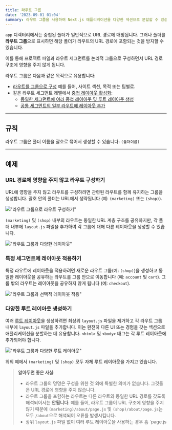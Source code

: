 ```yaml
---
title: 라우트 그룹
date: '2023-09-01 01:04'
summary: 라우트 그룹을 사용하여 Next.js 애플리케이션을 다양한 섹션으로 분할할 수 있습니다.
---
```

<TOCInline toc={props.toc} asDisclosure />


`app` 디렉터리에서는 중첩된 폴더가 일반적으로 URL 경로에 매핑됩니다. 그러나 폴더를 **라우트 그룹**으로 표시하면 해당 폴더가 라우트의 URL 경로에 포함되는 것을 방지할 수 있습니다.

이를 통해 프로젝트 파일과 라우트 세그먼트를 논리적 그룹으로 구성하면서 URL 경로 구조에 영향을 주지 않게 됩니다.

라우트 그룹은 다음과 같은 목적으로 유용합니다:

- [라우트를 그룹으로 구성](#url-경로에-영향을-주지-않고-라우트-구성하기) 예를 들어, 사이트 섹션, 목적 또는 팀별로.
- 같은 라우트 세그먼트 레벨에서 [중첩 레이아웃 활성화](/docs/nextjs/routing/pages-and-layouts):
  - [동일한 세그먼트에 여러 중첩 레이아웃 및 루트 레이아웃 생성](#다양한-루트-레이아웃-생성하기)
  - [공통 세그먼트의 일부 라우트에 레이아웃 추가](#특정-세그먼트에-레이아웃-적용하기)

---

## 규칙

라우트 그룹은 폴더 이름을 괄호로 묶어서 생성할 수 있습니다: `(폴더이름)`

---

## 예제

### URL 경로에 영향을 주지 않고 라우트 구성하기

URL에 영향을 주지 않고 라우트를 구성하려면 관련된 라우트를 함께 유지하는 그룹을 생성합니다. 괄호 안의 폴더는 URL에서 생략됩니다 (예: `(marketing)` 또는 `(shop)`).

!["라우트 그룹으로 라우트 구성하기"](https://nextjs.org/_next/image?url=%2Fdocs%2Flight%2Froute-group-organisation.png&w=1920&q=75&dpl=dpl_3EQWD49M65DCVzGTYPK2YqHNmCjt)

`(marketing)` 및 `(shop)` 내부의 라우트는 동일한 URL 계층 구조를 공유하지만, 각 폴더 내부에 `layout.js` 파일을 추가하여 각 그룹에 대해 다른 레이아웃을 생성할 수 있습니다.

!["라우트 그룹과 다양한 레이아웃"](https://nextjs.org/_next/image?url=%2Fdocs%2Flight%2Froute-group-multiple-layouts.png&w=1920&q=75&dpl=dpl_3EQWD49M65DCVzGTYPK2YqHNmCjt)


### 특정 세그먼트에 레이아웃 적용하기

특정 라우트에 레이아웃을 적용하려면 새로운 라우트 그룹(예: `(shop)`)을 생성하고 동일한 레이아웃을 공유하는 라우트를 그룹 안으로 이동합니다 (예: `account` 및 `cart`). 그룹 밖의 라우트는 레이아웃을 공유하지 않게 됩니다 (예: `checkout`).

!["라우트 그룹과 선택적 레이아웃 적용"](https://nextjs.org/_next/image?url=%2Fdocs%2Flight%2Froute-group-opt-in-layouts.png&w=1920&q=75&dpl=dpl_3EQWD49M65DCVzGTYPK2YqHNmCjt)

### 다양한 루트 레이아웃 생성하기

여러 [루트 레이아웃](/docs/nextjs/routing/pages-and-layouts#Root-레이아웃)을 생성하려면 최상위 `layout.js` 파일을 제거하고 각 라우트 그룹 내부에 `layout.js` 파일을 추가합니다. 이는 완전히 다른 UI 또는 경험을 갖는 섹션으로 애플리케이션을 분할하는 데 유용합니다. `<html>` 및 `<body>` 태그는 각 루트 레이아웃에 추가되어야 합니다.

!["라우트 그룹과 다양한 루트 레이아웃"](https://nextjs.org/_next/image?url=%2Fdocs%2Flight%2Froute-group-multiple-root-layouts.png&w=1920&q=75&dpl=dpl_3EQWD49M65DCVzGTYPK2YqHNmCjt)

위의 예에서 `(marketing)` 및 `(shop)` 모두 자체 루트 레이아웃을 가지고 있습니다.


> **알아두면 좋은 사실**:
>
> - 라우트 그룹의 명명은 구성을 위한 것 외에 특별한 의미가 없습니다. 그것들은 URL 경로에 영향을 주지 않습니다.
> - 라우트 그룹을 포함하는 라우트는 다른 라우트와 동일한 URL 경로를 갖도록 해석되어서는 **안됩니다**. 예를 들어, 라우트 그룹이 URL 구조에 영향을 주지 않기 때문에 `(marketing)/about/page.js` 및 `(shop)/about/page.js`는 모두 `/about`으로 해석되어 오류를 발생시킵니다.
> - 상위 `layout.js` 파일 없이 여러 루트 레이아웃을 사용하는 경우 홈 `page.js